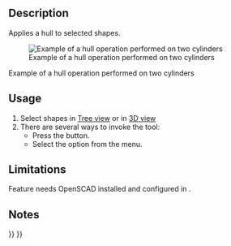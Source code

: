 <languages/>
<translate>

<!--T:7-->
{{Docnav
|[[OpenSCAD_MeshBoolean|Mesh Boolean]]
|[[OpenSCAD_Minkowski|Minkowski]]
|[[OpenSCAD_Workbench|OpenSCAD]]
|IconL=OpenSCAD_MeshBoolean.svg
|IconR=OpenSCAD_Minkowski.svg
|IconC=Workbench_OpenSCAD.svg
}}

<!--T:1-->
{{GuiCommand
|Name=OpenSCAD Hull
|MenuLocation=OpenSCAD → Hull‏‎
|Workbenches=[[OpenSCAD_Workbench|OpenSCAD]]
}}

==Description== <!--T:13--> 

<!--T:2-->
Applies a hull to selected shapes.

<!--T:11-->
[[Image:Hull_example.jpg|Example of a hull operation performed on two cylinders]]

<!--T:12-->
Example of a hull operation performed on two cylinders

==Usage== <!--T:14--> 

<!--T:3-->
# Select shapes in [[Tree_view|Tree view]] or in [[3D_view|3D view]]
# There are several ways to invoke the tool:
#* Press the {{Button|[[Image:OpenSCAD_Hull.svg|16px]] [[OpenSCAD_Hull|Hull]]}} button.
#* Select the {{MenuCommand|OpenSCAD → [[Image:OpenSCAD_Hull.svg|16px]] Hull}} option from the menu.

==Limitations== <!--T:15--> 

<!--T:4-->
Feature needs OpenSCAD installed and configured in {{MenuCommand|Edit → Preferences}}.

==Notes== <!--T:5-->


<!--T:8-->
{{Docnav
|[[OpenSCAD_MeshBoolean|Mesh Boolean]]
|[[OpenSCAD_Minkowski|Minkowski]]
|[[OpenSCAD_Workbench|OpenSCAD]]
|IconL=OpenSCAD_MeshBoolean.svg
|IconR=OpenSCAD_Minkowski.svg
|IconC=Workbench_OpenSCAD.svg
}}

</translate>
{{OpenSCAD_Tools_navi{{#translation:}}}}
{{Userdocnavi{{#translation:}}}}